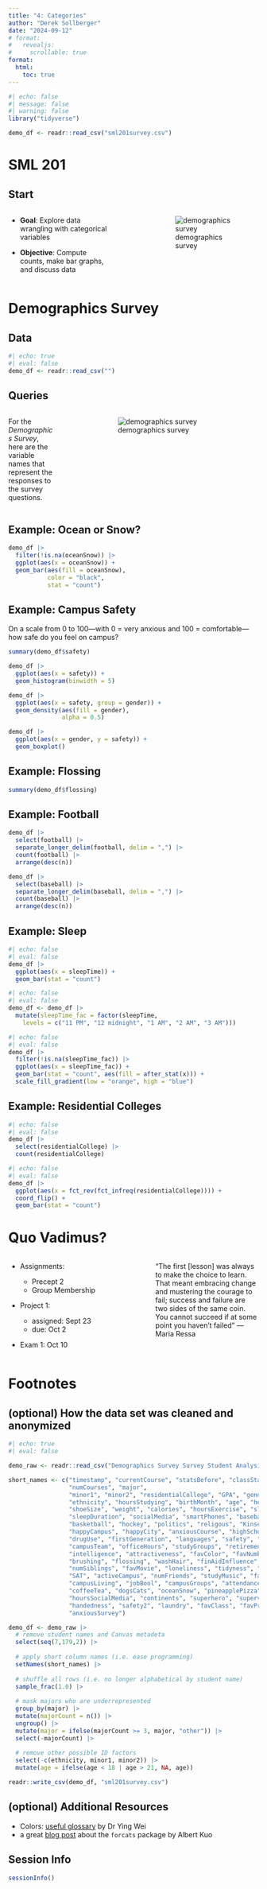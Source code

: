 ```yaml
---
title: "4: Categories"
author: "Derek Sollberger"
date: "2024-09-12"
# format:
#   revealjs:
#     scrollable: true
format:
  html:
    toc: true
---
```


```r
#| echo: false
#| message: false
#| warning: false
library("tidyverse")

demo_df <- readr::read_csv("sml201survey.csv")
```

# SML 201

## Start

:::: {.columns}

::: {.column width="45%"}
* **Goal**: Explore data wrangling with categorical variables

* **Objective**: Compute counts, make bar graphs, and discuss data
:::

::: {.column width="10%"}

:::

::: {.column width="45%"}
![demographics survey](short_names.png)
:::

::::

# Demographics Survey

## Data

```r
#| echo: true
#| eval: false
demo_df <- readr::read_csv("")
```


## Queries

:::: {.columns}

::: {.column width="20%"}
For the *Demographics Survey*, here are the variable names that represent the responses to the survey questions.	
:::

::: {.column width="10%"}
	
:::

::: {.column width="70%"}
![demographics survey](short_names.png)
:::

::::

## Example: Ocean or Snow?

```r
demo_df |>
  filter(!is.na(oceanSnow)) |>
  ggplot(aes(x = oceanSnow)) +
  geom_bar(aes(fill = oceanSnow),
           color = "black",
           stat = "count")
```

## Example: Campus Safety

On a scale from 0 to 100---with 0 = very anxious and 100 = comfortable---how safe do you feel on campus? 

```r
summary(demo_df$safety)
```
```r
demo_df |>
  ggplot(aes(x = safety)) +
  geom_histogram(binwidth = 5)
```

```r
demo_df |>
  ggplot(aes(x = safety, group = gender)) +
  geom_density(aes(fill = gender),
               alpha = 0.5)
```

```r
demo_df |>
  ggplot(aes(x = gender, y = safety)) +
  geom_boxplot()
```


## Example: Flossing

```r
summary(demo_df$flossing)
```

## Example: Football

```r
demo_df |>
  select(football) |>
  separate_longer_delim(football, delim = ",") |>
  count(football) |>
  arrange(desc(n))
```

```r
demo_df |>
  select(baseball) |>
  separate_longer_delim(baseball, delim = ",") |>
  count(baseball) |>
  arrange(desc(n))
```

## Example: Sleep

```r
#| echo: false
#| eval: false
demo_df |>
  ggplot(aes(x = sleepTime)) +
  geom_bar(stat = "count")
```

```r
#| echo: false
#| eval: false
demo_df <- demo_df |>
  mutate(sleepTime_fac = factor(sleepTime,
    levels = c("11 PM", "12 midnight", "1 AM", "2 AM", "3 AM")))
```

```r
#| echo: false
#| eval: false
demo_df |>
  filter(!is.na(sleepTime_fac)) |>
  ggplot(aes(x = sleepTime_fac)) +
  geom_bar(stat = "count", aes(fill = after_stat(x))) +
  scale_fill_gradient(low = "orange", high = "blue")
```

## Example: Residential Colleges

```r
#| echo: false
#| eval: false
demo_df |>
  select(residentialCollege) |>
  count(residentialCollege)
```

```r
#| echo: false
#| eval: false
demo_df |>
  ggplot(aes(x = fct_rev(fct_infreq(residentialCollege)))) +
  coord_flip() +
  geom_bar(stat = "count")
```






# Quo Vadimus?

:::: {.columns}

::: {.column width="45%"}
* Assignments:

    * Precept 2
    * Group Membership
    
* Project 1:

    * assigned: Sept 23
    * due: Oct 2
    
* Exam 1: Oct 10
:::

::: {.column width="10%"}
	
:::

::: {.column width="45%"}
"The first [lesson] was always to make the choice to learn.  That meant embracing change and mustering the courage to fail; success and failure are two sides of the same coin.  You cannot succeed if at some point you haven't failed" --- Maria Ressa

:::

::::


# Footnotes

::: {.callout-note collapse="true"}
## (optional) How the data set was cleaned and anonymized

```r
#| echo: true
#| eval: false

demo_raw <- readr::read_csv("Demographics Survey Survey Student Analysis Report.csv")

short_names <- c("timestamp", "currentCourse", "statsBefore", "classStanding",
                 "numCourses", "major",
                 "minor1", "minor2", "residentialCollege", "GPA", "gender",
                 "ethnicity", "hoursStudying", "birthMonth", "age", "height",
                 "shoeSize", "weight", "calories", "hoursExercise", "sleepTime",
                 "sleepDuration", "socialMedia", "smartPhones", "baseball", "football",
                 "basketball", "hockey", "politics", "religous", "Kinsey",
                 "happyCampus", "happyCity", "anxiousCourse", "highSchool", "prepared",
                 "drugUse", "firstGeneration", "languages", "safety", "makingFriends",
                 "campusTeam", "officeHours", "studyGroups", "retirement", "happiness",
                 "intelligence", "attractiveness", "favColor", "favNumber", "showers",
                 "brushing", "flossing", "washHair", "finAidInfluence", "futureCareer",
                 "numSiblings", "favMovie", "loneliness", "tidyness", "highSchoolGPA",
                 "SAT", "activeCampus", "numFriends", "studyMusic", "familyInfluence",
                 "campusLiving", "jobBool", "campusGroups", "attendance", "pancakesWaffles",
                 "coffeeTea", "dogsCats", "oceanSnow", "pineapplePizza", "campusAcceptance",
                 "hoursSocialMedia", "continents", "superhero", "supervillain", "season",
                 "handedness", "safety2", "laundry", "favClass", "favProfessor", 
                 "anxiousSurvey")

demo_df <- demo_raw |>
  # remove student names and Canvas metadeta
  select(seq(7,179,2)) |>
  
  # apply short column names (i.e. ease programming)
  setNames(short_names) |>
  
  # shuffle all rows (i.e. no longer alphabetical by student name)
  sample_frac(1.0) |>
  
  # mask majors who are underrepresented
  group_by(major) |>
  mutate(majorCount = n()) |>
  ungroup() |>
  mutate(major = ifelse(majorCount >= 3, major, "other")) |>
  select(-majorCount) |>
  
  # remove other possible ID factors
  select(-c(ethnicity, minor1, minor2)) |>
  mutate(age = ifelse(age < 18 | age > 21, NA, age))

readr::write_csv(demo_df, "sml201survey.csv")
```

:::

::: {.callout-note collapse="true"}

## (optional) Additional Resources

* Colors: [useful glossary](http://www.stat.columbia.edu/~tzheng/files/Rcolor.pdf) by Dr Ying Wei
* a great [blog post](https://blog.albertkuo.me/post/2022-01-04-reordering-geom-col-and-geom-bar-by-count-or-value/) about the `forcats` package by Albert Kuo

:::

::: {.callout-note collapse="true"}
## Session Info

```r
sessionInfo()
```
:::


:::: {.columns}

::: {.column width="45%"}
	
:::

::: {.column width="10%"}
	
:::

::: {.column width="45%"}

:::

::::

:::: {.panel-tabset}



::::